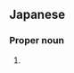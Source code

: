 ==Japanese==
{{ja-kanjitab|よね|みつ}}

===Proper noun===
{{ja-pos|proper|よねみつ|kyu=米滿}}

# {{surname|lang=ja|sort=よねみつ}}